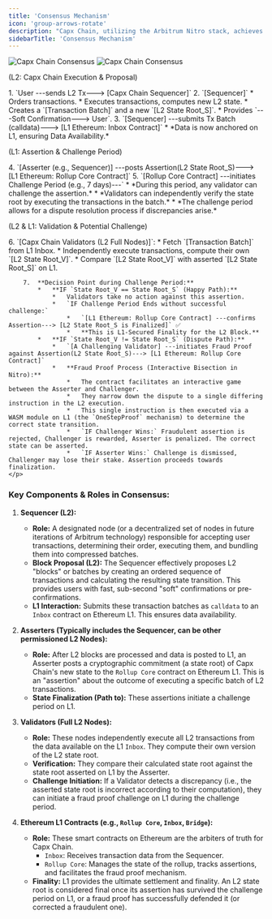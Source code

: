 ```yaml
---
title: 'Consensus Mechanism'
icon: 'group-arrows-rotate'
description: "Capx Chain, utilizing the Arbitrum Nitro stack, achieves consensus through an optimistic rollup mechanism. This means L2 (Capx Chain) transactions are executed and batched with the optimistic assumption of validity for speed and low cost. True finality and security are derived from the underlying L1 (Ethereum) through a system of state assertions and fraud proofs."
sidebarTitle: 'Consensus Mechanism'
---
```


<img
  className="hidden dark:block"
  src="/images/Capx-Chain-Consensus-Mechanism.png"
  alt="Capx Chain Consensus"
  about='Capx Chain Consensus'
/>
<img
  className="block dark:hidden"
  src="/images/Capx-Chain-Consensus-Mechanism.png"
  alt="Capx Chain Consensus"
  about='Capx Chain Consensus'
/>

<Accordion title="Capx Chain Consensus Flow">
    (L2: Capx Chain Execution & Proposal)
    <p>
        1.  `User ---sends L2 Tx---> [Capx Chain Sequencer]`
        2.  `[Sequencer]`
            *   Orders transactions.
            *   Executes transactions, computes new L2 state.
            *   Creates a `[Transaction Batch]` and a new `[L2 State Root_S]`.
            *   Provides `---Soft Confirmation---> User`.
        3.  `[Sequencer] ---submits Tx Batch (calldata)---> [L1 Ethereum: Inbox Contract]`
            *   *Data is now anchored on L1, ensuring Data Availability.*
    </p>
    (L1: Assertion & Challenge Period)
    <p>
        4.  `[Asserter (e.g., Sequencer)] ---posts Assertion(L2 State Root_S)---> [L1 Ethereum: Rollup Core Contract]`
        5.  `[Rollup Core Contract] ---initiates Challenge Period (e.g., 7 days)---`
            *   *During this period, any validator can challenge the assertion.*
            *   *Validators can independently verify the state root by executing the transactions in the batch.*
            *   *The challenge period allows for a dispute resolution process if discrepancies arise.*
    </p>
    (L2 & L1: Validation & Potential Challenge)
    <p>
        6.  `[Capx Chain Validators (L2 Full Nodes)]`:
            *   Fetch `[Transaction Batch]` from L1 Inbox.
            *   Independently execute transactions, compute their own `[L2 State Root_V]`.
            *   Compare `[L2 State Root_V]` with asserted `[L2 State Root_S]` on L1.

        7.  **Decision Point during Challenge Period:**
            *   **IF `State Root_V == State Root_S` (Happy Path):**
                *   Validators take no action against this assertion.
                *   `IF Challenge Period Ends without successful challenge:`
                    *   `[L1 Ethereum: Rollup Core Contract] ---confirms Assertion---> [L2 State Root_S is Finalized]` ✅
                    *   **This is L1-Secured Finality for the L2 Block.**
            *   **IF `State Root_V != State Root_S` (Dispute Path):**
                *   `[A Challenging Validator] ---initiates Fraud Proof against Assertion(L2 State Root_S)---> [L1 Ethereum: Rollup Core Contract]`
                *   **Fraud Proof Process (Interactive Bisection in Nitro):**
                    *   The contract facilitates an interactive game between the Asserter and Challenger.
                    *   They narrow down the dispute to a single differing instruction in the L2 execution.
                    *   This single instruction is then executed via a WASM module on L1 (the `OneStepProof` mechanism) to determine the correct state transition.
                    *   `IF Challenger Wins:` Fraudulent assertion is rejected, Challenger is rewarded, Asserter is penalized. The correct state can be asserted.
                    *   `IF Asserter Wins:` Challenge is dismissed, Challenger may lose their stake. Assertion proceeds towards finalization.
    </p>
</Accordion>

### **Key Components & Roles in Consensus:**

1.  **Sequencer (L2):**
    *   **Role:** A designated node (or a decentralized set of nodes in future iterations of Arbitrum technology) responsible for accepting user transactions, determining their order, executing them, and bundling them into compressed batches.
    *   **Block Proposal (L2):** The Sequencer effectively proposes L2 "blocks" or batches by creating an ordered sequence of transactions and calculating the resulting state transition. This provides users with fast, sub-second "soft" confirmations or pre-confirmations.
    *   **L1 Interaction:** Submits these transaction batches as `calldata` to an `Inbox` contract on Ethereum L1. This ensures data availability.

2.  **Asserters (Typically includes the Sequencer, can be other permissioned L2 Nodes):**
    *   **Role:** After L2 blocks are processed and data is posted to L1, an Asserter posts a cryptographic commitment (a state root) of Capx Chain's new state to the `Rollup Core` contract on Ethereum L1. This is an "assertion" about the outcome of executing a specific batch of L2 transactions.
    *   **State Finalization (Path to):** These assertions initiate a challenge period on L1.

3.  **Validators (Full L2 Nodes):**
    *   **Role:** These nodes independently execute all L2 transactions from the data available on the L1 `Inbox`. They compute their own version of the L2 state root.
    *   **Verification:** They compare their calculated state root against the state root asserted on L1 by the Asserter.
    *   **Challenge Initiation:** If a Validator detects a discrepancy (i.e., the asserted state root is incorrect according to their computation), they can initiate a fraud proof challenge on L1 during the challenge period.

4.  **Ethereum L1 Contracts (e.g., `Rollup Core`, `Inbox`, `Bridge`):**
    *   **Role:** These smart contracts on Ethereum are the arbiters of truth for Capx Chain.
        *   `Inbox`: Receives transaction data from the Sequencer.
        *   `Rollup Core`: Manages the state of the rollup, tracks assertions, and facilitates the fraud proof mechanism.
    *   **Finality:** L1 provides the ultimate settlement and finality. An L2 state root is considered final once its assertion has survived the challenge period on L1, or a fraud proof has successfully defended it (or corrected a fraudulent one).
